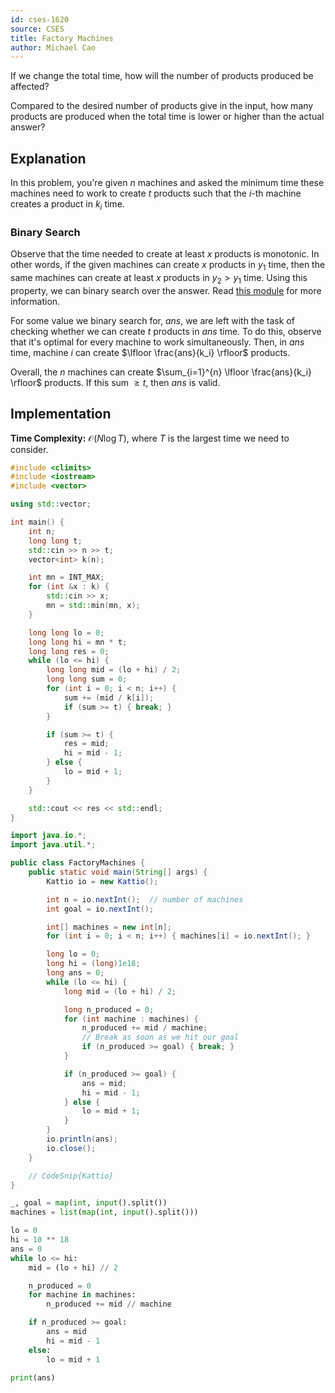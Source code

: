 ```yaml
---
id: cses-1620
source: CSES
title: Factory Machines
author: Michael Cao
---
```


<Spoiler title="Hint 1">

If we change the total time, how will the number of products produced be affected?

</Spoiler>

<Spoiler title="Hint 2">

Compared to the desired number of products give in the input, how many products are produced when the total time is lower or higher than the actual answer?

</Spoiler>

<Spoiler title="Solution">

## Explanation

In this problem, you're given $n$ machines and asked the minimum time these
machines need to work to create $t$ products such that the $i$-th machine
creates a product in $k_i$ time.

### Binary Search

Observe that the time needed to create at least $x$ products is monotonic. In
other words, if the given machines can create $x$ products in $y_1$ time, then
the same machines can create at least $x$ products in $y_2 > y_1$ time. Using
this property, we can binary search over the answer. Read
[this module](/silver/binary-search) for more information.

For some value we binary search for, $ans$, we are left with the task of
checking whether we can create $t$ products in $ans$ time. To do this, observe
that it's optimal for every machine to work simultaneously. Then, in $ans$ time,
machine $i$ can create $\lfloor \frac{ans}{k_i} \rfloor$ products.

Overall, the $n$ machines can create
$\sum_{i=1}^{n} \lfloor \frac{ans}{k_i} \rfloor$ products. If this sum
$\geq t$, then $ans$ is valid.

## Implementation

**Time Complexity:** $\mathcal{O}(N \log T)$, where $T$ is the largest time we need to consider.

<LanguageSection>
<CPPSection>

```cpp
#include <climits>
#include <iostream>
#include <vector>

using std::vector;

int main() {
	int n;
	long long t;
	std::cin >> n >> t;
	vector<int> k(n);

	int mn = INT_MAX;
	for (int &x : k) {
		std::cin >> x;
		mn = std::min(mn, x);
	}

	long long lo = 0;
	long long hi = mn * t;
	long long res = 0;
	while (lo <= hi) {
		long long mid = (lo + hi) / 2;
		long long sum = 0;
		for (int i = 0; i < n; i++) {
			sum += (mid / k[i]);
			if (sum >= t) { break; }
		}

		if (sum >= t) {
			res = mid;
			hi = mid - 1;
		} else {
			lo = mid + 1;
		}
	}

	std::cout << res << std::endl;
}
```

</CPPSection>
<JavaSection>

```java
import java.io.*;
import java.util.*;

public class FactoryMachines {
	public static void main(String[] args) {
		Kattio io = new Kattio();

		int n = io.nextInt();  // number of machines
		int goal = io.nextInt();

		int[] machines = new int[n];
		for (int i = 0; i < n; i++) { machines[i] = io.nextInt(); }

		long lo = 0;
		long hi = (long)1e18;
		long ans = 0;
		while (lo <= hi) {
			long mid = (lo + hi) / 2;

			long n_produced = 0;
			for (int machine : machines) {
				n_produced += mid / machine;
				// Break as soon as we hit our goal
				if (n_produced >= goal) { break; }
			}

			if (n_produced >= goal) {
				ans = mid;
				hi = mid - 1;
			} else {
				lo = mid + 1;
			}
		}
		io.println(ans);
		io.close();
	}

	// CodeSnip{Kattio}
}
```

</JavaSection>
<PySection>

```py
_, goal = map(int, input().split())
machines = list(map(int, input().split()))

lo = 0
hi = 10 ** 18
ans = 0
while lo <= hi:
	mid = (lo + hi) // 2

	n_produced = 0
	for machine in machines:
		n_produced += mid // machine

	if n_produced >= goal:
		ans = mid
		hi = mid - 1
	else:
		lo = mid + 1

print(ans)
```

</PySection>
</LanguageSection>

</Spoiler>
